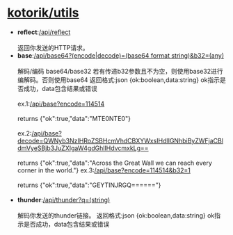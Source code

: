 [kotorik/utils](https://github.com/KotoriK/utils)
=================

* **reflect**:[/api/reflect](./api/reflect)<br></br>
      返回你发送的HTTP请求。
* **base**:[/api/base64?(encode|decode)=(base64 format string)&b32=(any)](./api/base)<br></br>
      解码/编码 base64/base32
      若有传递b32参数且不为空，则使用base32进行编解码。否则使用base64
      返回格式:json {ok:boolean,data:string} ok指示是否成功，data包含结果或错误<br></br>
      ex.1:[/api/base?encode=114514](./api/base?encode=114514)<br></br>
      returns {"ok":true,"data":"MTE0NTE0"}<br></br>
      ex.2:[/api/base?decode=QWNyb3NzIHRoZSBHcmVhdCBXYWxsIHdlIGNhbiByZWFjaCBldmVyeSBjb3JuZXIgaW4gdGhlIHdvcmxkLg==](./api/base?decode=QWNyb3NzIHRoZSBHcmVhdCBXYWxsIHdlIGNhbiByZWFjaCBldmVyeSBjb3JuZXIgaW4gdGhlIHdvcmxkLg==)<br></br>
      returns {"ok":true,"data":"Across the Great Wall we can reach every corner in the world."}
      ex.3:[/api/base?encode=114514&b32=1](./api/base?encode=114514&b32=1)<br></br>
      returns {"ok":true,"data":"GEYTINJRGQ======"}<br></br>
* **thunder**:[/api/thunder?q=(string)](./api/thunder)<br></br>
      解码你发送的thunder链接。
      返回格式:json {ok:boolean,data:string} ok指示是否成功，data包含结果或错误